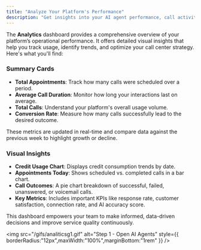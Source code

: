 ```yaml
---
title: "Analyze Your Platform's Performance"
description: "Get insights into your AI agent performance, call activity, and usage patterns with the built-in analytics dashboard."
---
```


The **Analytics** dashboard provides a comprehensive overview of your platform’s operational performance. It offers detailed visual insights that help you track usage, identify trends, and optimize your call center strategy. Here's what you'll find:

### Summary Cards

- **Total Appointments**: Track how many calls were scheduled over a period.
- **Average Call Duration**: Monitor how long your interactions last on average.
- **Total Calls**: Understand your platform's overall usage volume.
- **Conversion Rate**: Measure how many calls successfully lead to the desired outcome.

These metrics are updated in real-time and compare data against the previous week to highlight growth or decline.

### Visual Insights

- **Credit Usage Chart**: Displays credit consumption trends by date.
- **Appointments Today**: Shows scheduled vs. completed calls in a bar chart.
- **Call Outcomes**: A pie chart breakdown of successful, failed, unanswered, or voicemail calls.
- **Key Metrics**: Includes important KPIs like response rate, customer satisfaction, connection rate, and AI accuracy score.

This dashboard empowers your team to make informed, data-driven decisions and improve service quality continuously.

<img
  src="/gifs/analiticsg1.gif"
  alt="Step 1 - Open AI Agents"
  style={{ borderRadius:"12px",maxWidth:"100%",marginBottom:"1rem" }}
/>